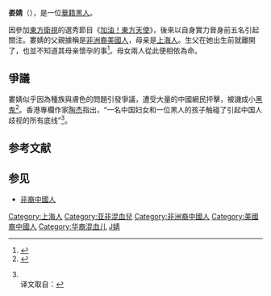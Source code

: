 {{Infobox person
|前缀尊称   = 
|姓名       = 婁婧
|后缀尊称   = 
|图像       = 
|图像大小   = 
|图像替代   = 
|图像说明   = 
|原文名     = 
|语系       = 
|罗马拼音   = 
|本名       = 
|英文名     =
|字         = 
|号         =  
|出生名     =
|出生日期   = {{Birth year and age|1988}}
|出生地     = {{CHN}}[[上海市|上海市]]
|居住地     = 
|国籍       = {{PRC}}
|籍贯       = <!-- （仅限部分地区人士使用） -->
|别名       = 
|種族       = 
|语言       = [[普通話|普通話]]
|公民权     = 
|教育程度   = 
|母校       = 
|职业       = 
|活跃时期   = 
|雇主       = 
|组织       = 
|机构       = 
|知名原因   = 选秀节目《[[加油！东方天使|加油！东方天使]]》
|知名作品   = 
|风格       = 
|受影响于   = 
|影响于     = 
|家乡       = 
|身高       = 
|体重       = 
|发色       = 
|瞳色       = 
|三围       = 
|电视节目   = [[东方卫视|东方卫视]]《[[加油！东方天使|加油！东方天使]]》
|配偶       = 
|伴侣       = 
|子女       = 
|父母       = 父親据称是[[非洲裔美國人|非洲裔美國人]]，母亲是中國上海人
|亲属       = 
|呼号       = 
|获奖       = 
}}

'''娄婧'''（{{bd|1988年||}}），是一位[[中華人民共和國國籍法|華籍]][[黑人|黑人]]。

因參加[[東方衛視|東方衛視]]的選秀節目《[[加油！東方天使|加油！東方天使]]》，後來以自身實力晉身前五名引起關注。婁婧的父親據稱是[[非洲裔美國人|非洲裔美國人]]，母亲是[[上海人|上海人]]。生父在她出生前就離開了，也並不知道其母亲懷孕的事<ref>{{cite news |url=http://et.21cn.com/tv/zongyi/2009/08/10/6711785.shtml |title=“黑女孩”娄婧参赛“天使” 为寻生父 |date=2009-08-10 |accessdate=2009-11-20 |publisher=21cn.com |archive-url=https://web.archive.org/web/20140413235417/http://et.21cn.com/tv/zongyi/2009/08/10/6711785.shtml |archive-date=2014-04-13 |dead-url=yes }}</ref>。母女兩人從此便相依為命。

== 爭議 ==
婁婧似乎因為種族與膚色的問題引發爭議，遭受大量的中國網民抨擊，被譏成小[[黑鬼|黑鬼]]<ref>{{cite news |title=上海黑女孩娄婧选秀因肤色招来网络攻击 |url=http://www.rfi.fr/chinois/actu/articles/119/article_17215.asp |date=2009-11-03 |publisher=法国国际广播电台 |archiveurl=https://web.archive.org/web/20150402195228/http://www1.rfi.fr/chinois/actu/articles/119/article_17215.asp |archivedate=2015-04-02 |accessdate=2009-11-17 |dead-url=no }}</ref>。香港專欄作家[[陶杰|陶杰]]指出，“一名中国妇女和一位黑人的孩子触碰了引起中国人歧视的所有底线”<ref>{{cite news |url=http://www.guardian.co.uk/world/2009/nov/01/lou-jing-chinese-talent-show |title=China's black pop idol exposes her nation's racism |date=2009-11-01 |accessdate=2009-11-20 |first=Stephen |last=Vines |work=[[观察家报|观察家报]] |publisher=卫报媒体集团 |language=en |quote=A child of a Chinese woman and a black person hits all the buttons that cause prejudice among Chinese. |archive-date=2013-06-12 |archive-url=https://web.archive.org/web/20130612044630/http://www.guardian.co.uk/world/2009/nov/01/lou-jing-chinese-talent-show |dead-url=no }}<br />译文取自：{{cite news |url=http://www.yeeyan.com/articles/view/Zhanglintao/66255 |title=黑人女选手引争议，中国种族主义现踪影 |author=Tony☭（译） |publisher=译言 |date=2009-11-02 |archiveurl=https://web.archive.org/web/20091107195248/http://www.yeeyan.com/articles/view/Zhanglintao/66255 |archivedate=2009-11-07 |access-date=2009-11-19 |dead-url=yes }}</ref>。

== 参考文献 ==
{{Reflist}}

== 参见 ==
{{Portal box|人物|上海|中华人民共和国}}
* [[非裔中國人|非裔中國人]]

[[Category:上海人|Category:上海人]]
[[Category:亚非混血兒|Category:亚非混血兒]]
[[Category:非洲裔中國人|Category:非洲裔中國人]]
[[Category:美國裔中國人|Category:美國裔中國人]]
[[Category:华裔混血儿|Category:华裔混血儿]]
[[Category:婁姓|J婧]]